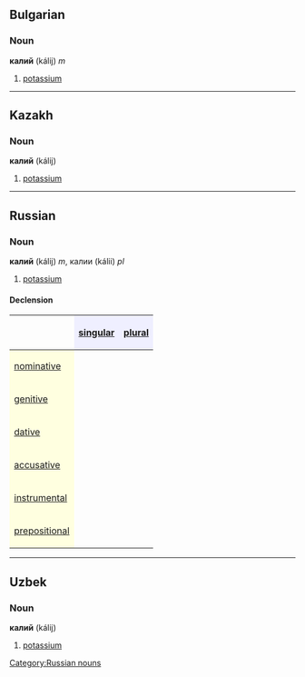 == Bulgarian ==
=== Noun ===
'''калий''' (kálij) ''m''
#[[potassium]]
----
== Kazakh ==
=== Noun ===
'''калий''' (kálij)
#[[potassium]]
----
== Russian==
=== Noun ===
'''калий''' (kálij) ''m'', калии (kálii) ''pl''
#[[potassium]]

====Declension====
{| border="1" cellpadding="4" cellspacing="0"
!
! style="background-color: #EFEFFF" align="center"|[[singular]]
! style="background-color: #EFEFFF" align="center"|[[plural]]
|-
! style="background-color: #FFFFE0" align="left"|[[nominative case|nominative]]
| align="center"|{{Unicode|ка́лий}}
| align="center"|{{Unicode|ка́лии}}
|-
! style="background-color: #FFFFE0" align="left"|[[genitive case|genitive]]
| align="center"|{{Unicode|ка́лия}}
| align="center"|{{Unicode|ка́лиев}}
|-
! style="background-color: #FFFFE0" align="left"|[[dative case|dative]]
| align="center"|{{Unicode|ка́лию}}
| align="center"|{{Unicode|ка́лиям}}
|-
! style="background-color: #FFFFE0" align="left"|[[accusative case|accusative]]
| align="center"|{{Unicode|ка́лий}}
| align="center"|{{Unicode|ка́лии}}
|-
! style="background-color: #FFFFE0" align="left"|[[instrumental case|instrumental]]
| align="center"|{{Unicode|ка́лием}}
| align="center"|{{Unicode|ка́лиями}}
|-
! style="background-color: #FFFFE0" align="left"|[[prepositional case|prepositional]]
| align="center"|{{Unicode|о ка́лие}}
| align="center"|{{Unicode|о ка́лиях}}
|}

[[Category:Russian nouns]]
----
== Uzbek ==
=== Noun ===
'''калий''' (kálij)
#[[potassium]]